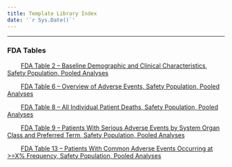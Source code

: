 ```yaml
---
title: Template Library Index
date: '`r Sys.Date()`'
---
```


------------------------------------------------------------------------

### **FDA Tables**
&nbsp;&nbsp;&nbsp;&nbsp;&nbsp;&nbsp;&nbsp;&nbsp;[FDA Table 2 -- Baseline Demographic and Clinical Characteristics, Safety Population, Pooled Analyses](table-templates/template-table_02.qmd)

&nbsp;&nbsp;&nbsp;&nbsp;&nbsp;&nbsp;&nbsp;&nbsp;[FDA Table 6 -- Overview of Adverse Events, Safety Population, Pooled Analyses](table-templates/template-table_06.qmd)

&nbsp;&nbsp;&nbsp;&nbsp;&nbsp;&nbsp;&nbsp;&nbsp;[FDA Table 8 -- All Individual Patient Deaths, Safety Population, Pooled Analyses](table-templates/template-table_08.qmd)

&nbsp;&nbsp;&nbsp;&nbsp;&nbsp;&nbsp;&nbsp;&nbsp;[FDA Table 9 -- Patients With Serious Adverse Events by System Organ Class and Preferred Term, Safety Population, Pooled Analyses](table-templates/template-table_09.qmd)

&nbsp;&nbsp;&nbsp;&nbsp;&nbsp;&nbsp;&nbsp;&nbsp;[FDA Table 13 -- Patients With Common Adverse Events Occurring at >=X% Frequency, Safety Population, Pooled Analyses](table-templates/template-table_13.qmd)

